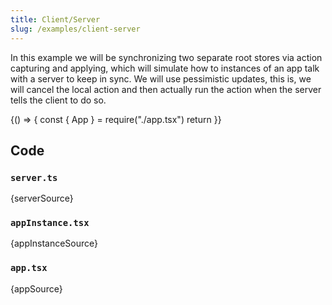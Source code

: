 ```yaml
---
title: Client/Server
slug: /examples/client-server
---
```




In this example we will be synchronizing two separate root stores via action capturing and applying, which will simulate how to instances of an app talk with a server to keep in sync. We will use pessimistic updates, this is, we will cancel the local action and then actually run the action when the server tells the client to do so.

<BrowserOnly>
  {() => {
    const { App } = require("./app.tsx")
    return <App />
  }}
</BrowserOnly>

## Code

### `server.ts`

<CodeBlock className="language-ts" title="examples/clientServer/server.ts">
  {serverSource}
</CodeBlock>

### `appInstance.tsx`

<CodeBlock className="language-tsx" title="examples/clientServer/appInstance.tsx">
  {appInstanceSource}
</CodeBlock>

### `app.tsx`

<CodeBlock className="language-tsx" title="examples/clientServer/app.tsx">
  {appSource}
</CodeBlock>
